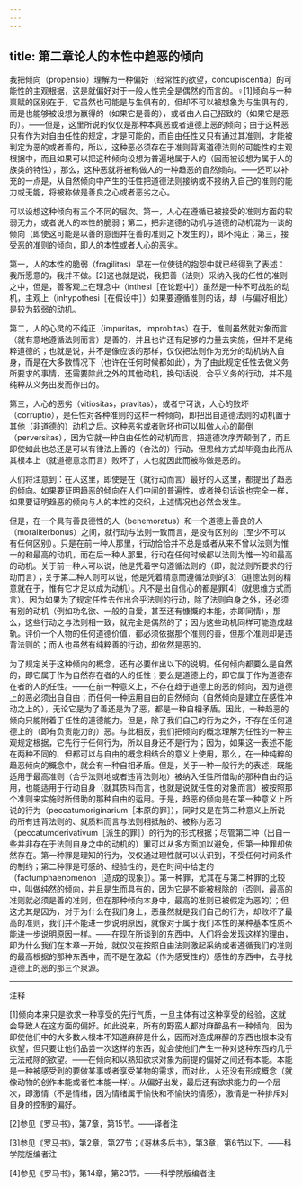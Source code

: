 ```yaml
---
---
---
```

title: 第二章论人的本性中趋恶的倾向
---




我把倾向（propensio）理解为一种偏好（经常性的欲望，concupiscentia）的可能性的主观根据，这是就偏好对于一般人性完全是偶然的而言的。♀[1]倾向与一种禀赋的区别在于，它虽然也可能是与生俱有的，但却不可以被想象为与生俱有的，而是也能够被设想为赢得的（如果它是善的），或者由人自己招致的（如果它是恶的）。——但是，这里所说的仅仅是那种本真恶或者道德上恶的倾向；由于这种恶只有作为对自由任性的规定，才是可能的，而自由任性又只有通过其准则，才能被判定为恶的或者善的，所以，这种恶必须存在于准则背离道德法则的可能性的主观根据中，而且如果可以把这种倾向设想为普遍地属于人的（因而被设想为属于人的族类的特性），那么，这种恶就将被称做人的一种趋恶的自然倾向。——还可以补充的一点是，从自然倾向中产生的任性把道德法则接纳或不接纳入自己的准则的能力或无能，将被称做是善良之心或者恶劣之心。

可以设想这种倾向有三个不同的层次。第一，人心在遵循已被接受的准则方面的软弱无力，或者说人的本性的脆弱；第二，把非道德的动机与道德的动机混为一谈的倾向（即使这可能是以善的意图并在善的准则之下发生的），即不纯正；第三，接受恶的准则的倾向，即人的本性或者人心的恶劣。

第一，人的本性的脆弱（fragilitas）早在一位使徒的抱怨中就已经得到了表述：我所愿意的，我并不做。[2]这也就是说，我把善（法则）采纳入我的任性的准则之中，但是，善客观上在理念中（inthesi［在论题中］）虽然是一种不可战胜的动机，主观上（inhypothesi［在假设中］）如果要遵循准则的话，却（与偏好相比）是较为软弱的动机。

第二，人的心灵的不纯正（impuritas，improbitas）在于，准则虽然就对象而言（就有意地遵循法则而言）是善的，并且也许还有足够的力量去实施，但并不是纯粹道德的；也就是说，并不是像应该的那样，仅仅把法则作为充分的动机纳入自身，而是在大多数情况下（也许在任何时候都如此），为了由此规定任性去做义务所要求的事情，还需要除此之外的其他动机，换句话说，合乎义务的行动，并不是纯粹从义务出发而作出的。

第三，人心的恶劣（vitiositas，pravitas），或者宁可说，人心的败坏（corruptio），是任性对各种准则的这样一种倾向，即把出自道德法则的动机置于其他（非道德的）动机之后。这种恶劣或者败坏也可以叫做人心的颠倒（perversitas），因为它就一种自由任性的动机而言，把道德次序弄颠倒了，而且即使如此也总还是可以有律法上善的（合法的）行动，但思维方式却毕竟由此而从其根本上（就道德意念而言）败坏了，人也就因此而被称做是恶的。

人们将注意到：在人这里，即使是在（就行动而言）最好的人这里，都提出了趋恶的倾向。如果要证明趋恶的倾向在人们中间的普遍性，或者换句话说也完全一样，如果要证明趋恶的倾向与人的本性的交织，上述情况也必然会发生。

但是，在一个具有善良德性的人（benemoratus）和一个道德上善良的人（moraliterbonus）之间，就行动与法则一致而言，是没有区别的（至少不可以有任何区别）。只是在前一种人那里，行动恰恰并不总是或者从来不曾以法则为惟一的和最高的动机，而在后一种人那里，行动在任何时候都以法则为惟一的和最高的动机。关于前一种人可以说，他是凭着字句遵循法则的（即，就法则所要求的行动而言）；关于第二种人则可以说，他是凭着精意而遵循法则的[3]（道德法则的精意就在于，惟有它才足以成为动机）。凡不是出自信心的都是罪[4]（就思维方式而言）。因为如果为了规定任性去作出合乎法则的行动，除了法则自身之外，还必须有别的动机（例如功名欲、一般的自爱，甚至还有慷慨的本能，亦即同情），那么，这些行动之与法则相一致，就完全是偶然的了；因为这些动机同样可能造成越轨。评价一个人物的任何道德价值，都必须依据那个准则的善，但那个准则却是违背法则的；而人也虽然有纯粹善的行动，却依然是恶的。

为了规定关于这种倾向的概念，还有必要作出以下的说明。任何倾向都要么是自然的，即它属于作为自然存在者的人的任性；要么是道德上的，即它属于作为道德存在者的人的任性。——在前一种意义上，不存在趋于道德上的恶的倾向，因为道德上的恶必须出自自由；而任何一种运用自由的自然倾向（自然倾向是建立在感性冲动之上的），无论它是为了善还是为了恶，都是一种自相矛盾。因此，一种趋恶的倾向只能附着于任性的道德能力。但是，除了我们自己的行为之外，不存在任何道德上的（即有负责能力的）恶。与此相反，我们把倾向的概念理解为任性的一种主观规定根据，它先行于任何行为，所以自身还不是行为；因为，如果这一表述不能在两种不同的、但都可以与自由的概念相结合的意义上使用，那么，在一种纯粹的趋恶倾向的概念中，就会有一种自相矛盾。但是，关于一种一般行为的表述，既能适用于最高准则（合乎法则地或者违背法则地）被纳入任性所借助的那种自由的运用，也能适用于行动自身（就其质料而言，也就是说就任性的对象而言）被按照那个准则来实施时所借助的那种自由的运用。于是，趋恶的倾向是在第一种意义上所说的行为（peccatumoriginarium［本原的罪］），同时又是在第二种意义上所说的所有违背法则的、就质料而言与法则相抵触的、被称为恶习（peccatumderivativum［派生的罪］）的行为的形式根据；尽管第二种（出自一些并非存在于法则自身之中的动机的）罪可以从多方面加以避免，但第一种罪却依然存在。第一种罪是理知的行为，仅仅通过理性就可以认识到，不受任何时间条件的制约；第二种罪是可感的、经验性的，是在时间中给定的（factumphaenomenon［造成的现象］）。第一种罪，尤其在与第二种罪的比较中，叫做纯然的倾向，并且是生而具有的，因为它是不能被根除的（否则，最高的准则就必须是善的准则，但在那种倾向本身中，最高的准则已被假定为恶的）；但这尤其是因为，对于为什么在我们身上，恶虽然就是我们自己的行为，却败坏了最高的准则，我们并不能进一步说明原因，就像对于属于我们本性的某种基本性质不能进一步说明原因一样。——在现在所谈到的东西中，人们将会发现这样的理由，即为什么我们在本章一开始，就仅仅在按照自由法则激起采纳或者遵循我们的准则的最高根据的那种东西中，而不是在激起（作为感受性的）感性的东西中，去寻找道德上的恶的那三个泉源。



***



注释

[1]倾向本来只是欲求一种享受的先行气质，一旦主体有过这种享受的经验，这就会导致人在这方面的偏好。如此说来，所有的野蛮人都对麻醉品有一种倾向，因为即使他们中的大多数人根本不知道麻醉是什么，因而对造成麻醉的东西也根本没有欲望，但只要让他们品尝一次这样的东西，就会使他们产生一种对这种东西的几乎无法戒除的欲望。——在倾向和以熟知欲求对象为前提的偏好之间还有本能。本能是一种被感受到的要做某事或者享受某物的需求，而对此，人还没有形成概念（就像动物的创作本能或者性本能一样）。从偏好出发，最后还有欲求能力的一个层次，即激情（不是情绪，因为情绪属于愉快和不愉快的情感），激情是一种排斥对自身的控制的偏好。

[2]参见《罗马书》，第7章，第15节。——译者注

[3]参见《罗马书》，第2章，第27节；《哥林多后书》，第3章，第6节以下。——科学院版编者注

[4]参见《罗马书》，第14章，第23节。——科学院版编者注